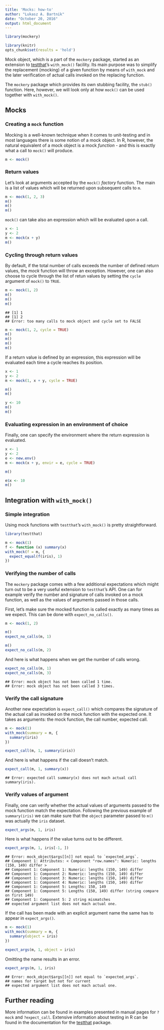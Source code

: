 ```yaml
---
title: 'Mocks: how-to'
author: "Lukasz A. Bartnik"
date: "October 20, 2016"
output: html_document
---
```


```r
library(mockery)

library(knitr)
opts_chunk$set(results = 'hold')
```


Mock object, which is a part of the `mockery` package, started as an
extension to [testthat](github.com/hadley/testthat)'s `with_mock()`
facility. Its main purpose was to simplify the replacement (mocking)
of a given function by means of `with_mock` and the later
verification of actual calls invoked on the replacing function.

The `mockery` package which provides its own stubbing facility, the
`stub()` function. Here, however, we will look only at how `mock()`
can be used together with `with_mock()`.


## Mocks

### Creating a `mock` function

Mocking is a well-known technique when it comes to unit-testing and in
most languages there is some notion of a mock object. In R, however, the
natural equivalent of a mock object is a mock _function_ - and this is
exactly what a call to `mock()` will produce.

```r
m <- mock()
```


### Return values

Let's look at arguments accepted by the `mock()` _factory_ function. The
main is a list of values which will be returned upon subsequent calls to
`m`.

```r
m <- mock(1, 2, 3)
m()
m()
m()
```

`mock()` can take also an expression which will be evaluated upon a call.

```r
x <- 1
y <- 2
m <- mock(x + y)
m()
```


### Cycling through return values

By default, if the total number of calls exceeds the number of defined
return values, the _mock_ function will throw an exception. However, one
can also choose to cycle through the list of retun values by setting the
`cycle` argument of `mock()` to `TRUE`.

```r
m <- mock(1, 2)
m()
m()
m()
```
```
## [1] 1
## [1] 2
## Error: too many calls to mock object and cycle set to FALSE
```

```r
m <- mock(1, 2, cycle = TRUE)
m()
m()
m()
m()
```


If a return value is defined by an expression, this expression will be
evaluated each time a cycle reaches its position.

```r
x <- 1
y <- 2
m <- mock(1, x + y, cycle = TRUE)

m()
m()
```
```r
y <- 10
m()
m()
```


### Evaluating expression in an environment of choice

Finally, one can specify the environment where the return expression is
evaluated.

```r
x <- 1
y <- 2
e <- new.env()
m <- mock(x + y, envir = e, cycle = TRUE)

m()
```
```r
e$x <- 10
m()
```


## Integration with `with_mock()`

### Simple integration

Using mock functions with `testthat`'s `with_mock()` is pretty
straightforward.

```r
library(testthat)

m <- mock(1)
f <- function (x) summary(x)
with_mock(f = m, {
  expect_equal(f(iris), 1)
})
```


### Verifying the number of calls

The `mockery` package comes with a few additional expectations which
might turn out to be a very useful extension to `testthat`'s API. One
can for example verify the number and signature of calls invoked on a
mock function, as well as the values of arguments passed in those calls.

First, let's make sure the mocked function is called exactly as many
times as we expect. This can be done with `expect_no_calls()`.

```r
m <- mock(1, 2)

m()
expect_no_calls(m, 1)

m()
expect_no_calls(m, 2)
```

And here is what happens when we get the number of calls wrong.

```r
expect_no_calls(m, 1)
expect_no_calls(m, 3)
```
```
## Error: mock object has not been called 1 time.
## Error: mock object has not been called 3 times.
```

### Verify the call signature

Another new expectation is `expect_call()` which compares the signature
of the actual call as invoked on the mock function with the expected one.
It takes as arguments: the mock function, the call number, expected call.

```r
m <- mock(1)
with_mock(summary = m, {
  summary(iris)
})

expect_call(m, 1, summary(iris))
```

And here is what happens if the call doesn't match.

```r
expect_call(m, 1, summary(x))
```
```
## Error: expected call summary(x) does not mach actual call summary(iris).
```

### Verify values of argument

Finally, one can verify whether the actual values of arguments passed
to the mock function match the expectation. Following the previous
example of `summary(iris)` we can make sure that the `object` parameter
passed to `m()` was actually the `iris` dataset.

```r
expect_args(m, 1, iris)
```

Here is what happens if the value turns out to be different.

```r
expect_args(m, 1, iris[-1, ])
```
```
## Error: mock_object$args[[n]] not equal to `expected_args`.
## Component 1: Attributes: < Component "row.names": Numeric: lengths (150, 149) differ >
## Component 1: Component 1: Numeric: lengths (150, 149) differ
## Component 1: Component 2: Numeric: lengths (150, 149) differ
## Component 1: Component 3: Numeric: lengths (150, 149) differ
## Component 1: Component 4: Numeric: lengths (150, 149) differ
## Component 1: Component 5: Lengths: 150, 149
## Component 1: Component 5: Lengths (150, 149) differ (string compare on first 149)
## Component 1: Component 5: 2 string mismatches
## expected argument list does not mach actual one.
```

If the call has been made with an explicit argument name the same has
to appear in `expect_args()`.

```r
m <- mock(1)
with_mock(summary = m, {
  summary(object = iris)
})

expect_args(m, 1, object = iris)
```

Omitting the name results in an error.

```r
expect_args(m, 1, iris)
```
```
## Error: mock_object$args[[n]] not equal to `expected_args`.
## names for target but not for current
## expected argument list does not mach actual one.
```


## Further reading

More information can be found in examples presented in manual pages
for `?mock` and `?expect_call`. Extensive information about testing
in R can be found in the documentation for the
[testthat](github.com/hadley/testthat) package.
